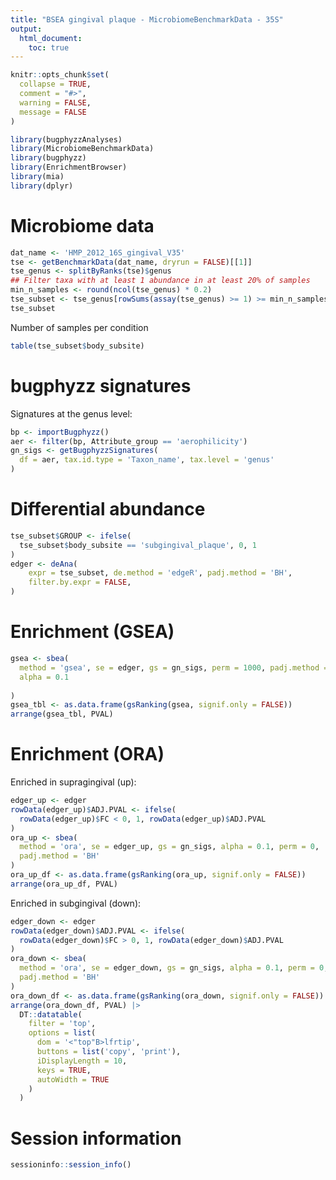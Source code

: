 ```yaml
---
title: "BSEA gingival plaque - MicrobiomeBenchmarkData - 35S"
output:
  html_document:
    toc: true
---
```


```r
knitr::opts_chunk$set(
  collapse = TRUE,
  comment = "#>",
  warning = FALSE,
  message = FALSE
)
```

```r
library(bugphyzzAnalyses)
library(MicrobiomeBenchmarkData)
library(bugphyzz)
library(EnrichmentBrowser)
library(mia)
library(dplyr)
```

# Microbiome data

```r
dat_name <- 'HMP_2012_16S_gingival_V35'
tse <- getBenchmarkData(dat_name, dryrun = FALSE)[[1]]
tse_genus <- splitByRanks(tse)$genus
## Filter taxa with at least 1 abundance in at least 20% of samples
min_n_samples <- round(ncol(tse_genus) * 0.2)
tse_subset <- tse_genus[rowSums(assay(tse_genus) >= 1) >= min_n_samples,]
tse_subset
```
Number of samples per condition

```r
table(tse_subset$body_subsite)
```

# bugphyzz signatures

Signatures at the genus level:

```r
bp <- importBugphyzz()
aer <- filter(bp, Attribute_group == 'aerophilicity')
gn_sigs <- getBugphyzzSignatures(
  df = aer, tax.id.type = 'Taxon_name', tax.level = 'genus'
)
```

# Differential abundance

```r
tse_subset$GROUP <- ifelse(
  tse_subset$body_subsite == 'subgingival_plaque', 0, 1
)
edger <- deAna(
    expr = tse_subset, de.method = 'edgeR', padj.method = 'BH', 
    filter.by.expr = FALSE, 
)
```

# Enrichment (GSEA)

```r
gsea <- sbea(
  method = 'gsea', se = edger, gs = gn_sigs, perm = 1000, padj.method = 'BH',
  alpha = 0.1
  
)
gsea_tbl <- as.data.frame(gsRanking(gsea, signif.only = FALSE))
arrange(gsea_tbl, PVAL)
```

# Enrichment (ORA)

Enriched in supragingival (up):

```r
edger_up <- edger
rowData(edger_up)$ADJ.PVAL <- ifelse(
  rowData(edger_up)$FC < 0, 1, rowData(edger_up)$ADJ.PVAL
)
ora_up <- sbea(
  method = 'ora', se = edger_up, gs = gn_sigs, alpha = 0.1, perm = 0, 
  padj.method = 'BH'
)
ora_up_df <- as.data.frame(gsRanking(ora_up, signif.only = FALSE))
arrange(ora_up_df, PVAL)
```

Enriched in subgingival (down):

```r
edger_down <- edger
rowData(edger_down)$ADJ.PVAL <- ifelse(
  rowData(edger_down)$FC > 0, 1, rowData(edger_down)$ADJ.PVAL
)
ora_down <- sbea(
  method = 'ora', se = edger_down, gs = gn_sigs, alpha = 0.1, perm = 0, 
  padj.method = 'BH'
)
ora_down_df <- as.data.frame(gsRanking(ora_down, signif.only = FALSE))
arrange(ora_down_df, PVAL) |> 
  DT::datatable(
    filter = 'top',
    options = list(
      dom = '<"top"B>lfrtip',
      buttons = list('copy', 'print'),
      iDisplayLength = 10,
      keys = TRUE,
      autoWidth = TRUE
    )
  )
```

# Session information

```r
sessioninfo::session_info()
```

